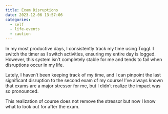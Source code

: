 ```yaml
---
title: Exam Disruptions
date: 2023-12-06 13:57:06
categories:
  - self 
  - life-events
  - caution
---
```

In my most productive days, I consistently track my time using Toggl. I switch the timer as I switch activities, ensuring my entire day is logged. However, this system isn't completely stable for me and tends to fail when disruptions occur in my life.

Lately, I haven't been keeping track of my time, and I can pinpoint the last significant disruption to the second exam of my course! I've always known that exams are a major stressor for me, but I didn't realize the impact was so pronounced.

This realization of course does not remove the stressor but now I know what to look out for after the exam.
